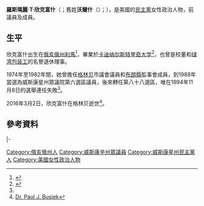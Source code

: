 {{多個問題|
{{Expand|time=2017-03-18T15:25:32+00:00}}
{{请求翻译|time=2017-03-18T15:25:32+00:00}}
}}
{{Infobox Officeholder
|name	          = 羅斯瑪麗·欣克富什
|image            = 
|native_name      = Rosemary Hinkfuss
|native_name_lang = en
|caption        = 
|state_house    = 威斯康星州
|district       = 第八十八
|term_start     = 1993年
|term_end       = 1995年
|predecessor    = {{le|約翰·加爾德|John Gard}}<ref>'State of Wisconsin 1991-1992 blue book,' Barish, Lawrence S.; Theobald, H. Rupert, Editor, pg. 917</ref>
|successor      = {{le|卡羅爾·凱爾索|Carol Kelso}}<ref name=fail>'State of Wisconsin 1995-1996 blue book,' Barish, Lawrence S., Editor, pg. 905</ref>
|state_house1   = 威斯康星州
|district1      = 第六
|term_start1    = 1989年
|term_end1      = 1993年
|predecessor1   = [[丹尼爾·L·奧萊伊尼恰克|丹尼爾·L·奧萊伊尼恰克]]<ref>'The state of Wisconsin 1987-1988 blue book,' Theobald, H. Rupert; Barish, Lawrence S., Editor, pg. 910</ref>
|successor1     = [[約翰·H·安斯沃思|約翰·H·安斯沃思]]<ref>'State of Wisconsin 1993-1994 blue book,' Barish, Lawrence S.; Theobald, H. Rupert, Editor, pg. 921</ref>
|birth_date     = {{Birth date|1931|9|30}}
|birth_place    = [[美国|美国]][[俄亥俄州|俄亥俄州]][[利馬_(俄亥俄州)|利馬]]
|death_date     = {{death date and age|2016|3|2|1931|9|30}}
|death_place    = 美国[[威斯康星州|威斯康星州]][[格林贝_(威斯康星州)|格林贝]]
|party          = [[民主黨_(美國)|民主黨]]
|spouse         = （已婚）
|children       = 6
|alma_mater     = [[卡迪纳尔斯特里奇大学|卡迪纳尔斯特里奇大学]]
|occupation     = 
|religion       = 
|signature      = 
|website        = 
}}

'''羅斯瑪麗·T·欣克富什'''（{{lang-en|Rosemary T. Hinkfuss}}；舊姓'''沃爾什'''（{{lang|en|Walsh}}）；{{bd|1931年|9月30日|2016年|3月2日}}），是美國的[[民主黨_(美國)|民主黨]]女性政治人物，前{{le|威斯康星州眾議院|Wisconsin State Assembly}}議員及{{le|綠灣包裝工理事會|Green Bay Packers Board of Directors}}成員。

==生平==
欣克富什出生在[[俄亥俄州|俄亥俄州]][[利馬_(俄亥俄州)|利馬]]<ref>{{cite web|url=http://digicoll.library.wisc.edu/cgi-bin/WI/WI-idx?type=turn&entity=WI.WIBlueBk1989.p0039&id=WI.WIBlueBk1989&isize=text|title=Members of State Legislature|publisher=Wisconsin Blue Book|accessdate=2013-06-28}}</ref>，畢業於[[卡迪纳尔斯特里奇大学|卡迪纳尔斯特里奇大学]]<ref>{{cite web|url=http://www.wisconsinhistory.org/dictionary/index.asp?action=view&term_id=3002&term_type_id=1&term_type_text=people&letter=H|title=Hinkfuss, Rosemary T. 1931|publisher=Wisconsin Historical Society|accessdate=2013-06-28}}</ref>，也曾是{{le|聖母院學院 (威斯康星州綠灣)|Notre Dame Academy (Green Bay, Wisconsin)|普雷蒙特雷高中}}校董和[[绿湾包装工|绿湾包装工]]的名譽退休理事。

1974年至1982年間，她曾擔任[[格林贝_(威斯康星州)|格林贝]]市議會議員和[[布朗縣_(威斯康辛州)|布朗縣]]監事會成員，到1988年當選為威斯康星州眾議院第六選區議員，後來轉任第八十八選區，唯在1994年11月8日的選舉連任失敗<ref name=fail/>。

2016年3月2日，欣克富什在格林贝逝世<ref>[http://www.legacy.com/obituaries/news-leader/obituary.aspx?n=paul-j-busiek&pid=179677903&fhid=12405 Dr. Paul J. Busiek]</ref>。

==參考資料==
{{reflist}}

{{s-start}}
{{s-par|us-wi-hs}}
{{s-bef|before=[[丹尼爾·L·奧萊伊尼恰克|丹尼爾·L·奧萊伊尼恰克]]}}
{{s-ttl|title=威斯康星州眾議院第六選區<br>{{le|威斯康星州眾議院|Wisconsin State Assembly|眾議院議員}}|years=1989年－1993年}}
{{s-aft|after=[[約翰·H·安斯沃思|約翰·H·安斯沃思]]}}
|-
{{s-bef|before={{le|約翰·加爾德|John Gard}}}}
{{s-ttl|title=威斯康星州眾議院第八十八選區<br>{{le|威斯康星州眾議院|Wisconsin State Assembly|眾議院議員}}|years=1993年－1995年}}
{{s-aft|after={{le|卡羅爾·凱爾索|Carol Kelso}}}}
{{s-end}}

{{Authority control}}
{{DEFAULTSORT:Hinkfuss, Rosemary}}

[[Category:俄亥俄州人|Category:俄亥俄州人]]
[[Category:威斯康辛州眾議員|Category:威斯康辛州眾議員]]
[[Category:威斯康星州民主黨人|Category:威斯康星州民主黨人]]
[[Category:美國女性政治人物|Category:美國女性政治人物]]